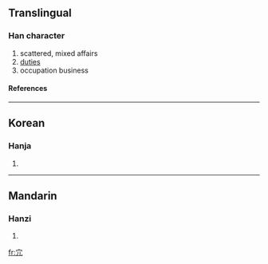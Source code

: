 {{see|冗}}

==Translingual==
===Han character===
{{Han char|rn=40|rad=宀|as=02|sn=5|four=|canj=十竹弓 (JHN), 十竹山 (JHU)}}
# scattered, mixed affairs
# [[duties]]
# occupation business
====References====
{{Han ref|kx=0281.130|dkj=07056|dj=0551.130|hdz=20911.020|uh=5B82|ud=23426}}
----
==Korean==
===Hanja===
{{ko-hanja|hangeul=용|rv=yong|mr=yong}}
# {{defn|Korean}}
----
==Mandarin==
===Hanzi===
{{cmn-hanzi|pin=[[rǒng]] (rong3), [[t]] (tai), [[tuō]] (tuo1)|wg=jung<sup>3</sup>, t'a<sup>i</sup>, t'o<sup>1</sup>}}
# {{defn|Mandarin}}

[[fr:宂]]
